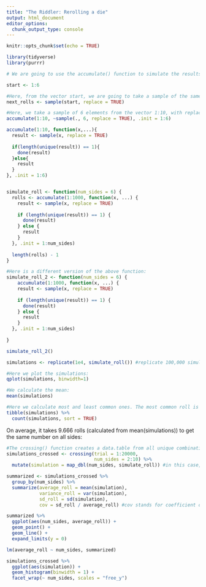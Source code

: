 ```yaml
---
title: "The Riddler: Rerolling a die"
output: html_document
editor_options: 
  chunk_output_type: console
---
```


```r
knitr::opts_chunk$set(echo = TRUE)
```

```r
library(tidyverse)
library(purrr)

# We are going to use the accumulate() function to simulate the results of rolling a die n number of times. 

start <- 1:6

#Here, from the vector start, we are going to take a sample of the same size with replacement, meaning the same result can appear more than once. 
next_rolls <- sample(start, replace = TRUE)

#Here, we take a sample of 6 elements from the vector 1:10, with replacement and the first element can be 1,2,3,4,5,6. This is repeated 10 times. 
accumulate(1:10, ~sample(., 6, replace = TRUE), .init = 1:6)

accumulate(1:10, function(x,...){
  result <- sample(x, replace = TRUE)
  
  if(length(unique(result)) == 1){
    done(result)
  }else{
    result
  }
}, .init = 1:6)


simulate_roll <- function(num_sides = 6) {
  rolls <- accumulate(1:1000, function(x, ...) {
    result <- sample(x, replace = TRUE)
    
    if (length(unique(result)) == 1) {
      done(result)
    } else {
      result
    }
  }, .init = 1:num_sides)
  
  length(rolls) - 1
}

#Here is a different version of the above function:
simulate_roll_2 <- function(num_sides = 6) {
    accumulate(1:1000, function(x, ...) {
    result <- sample(x, replace = TRUE)
    
    if (length(unique(result)) == 1) {
      done(result)
    } else {
      result
    }
  }, .init = 1:num_sides)
  
}

simulate_roll_2()

simulations <- replicate(1e4, simulate_roll()) #replicate 100,000 simulate_roll four times. 

#Here we plot the simulations:
qplot(simulations, binwidth=1)

#We calculate the mean:
mean(simulations)

#Here we calculate most and least common ones. The most common roll is 6.
tibble(simulations) %>%
  count(simulations, sort = TRUE)
```

On average, it takes 9.666 rolls (calculated from mean(simulations)) to get the same number on all sides:
```r

#The crossing() function creates a data.table from all unique combinations of inputs. In this case,, the first input is 1:20000, and the second is 2:10. 
simulations_crossed <- crossing(trial = 1:20000,
                                num_sides = 2:10) %>%
  mutate(simulation = map_dbl(num_sides, simulate_roll)) #in this case, the function map_dbl() applies the function simulate_roll to each element of num_sides
```

```r
summarized <- simulations_crossed %>%
  group_by(num_sides) %>%
  summarize(average_roll = mean(simulation),
            variance_roll = var(simulation),
            sd_roll = sd(simulation),
            cov = sd_roll / average_roll) #cov stands for coefficient of variation. 

summarized %>%
  ggplot(aes(num_sides, average_roll)) +
  geom_point() +
  geom_line() +
  expand_limits(y = 0)

lm(average_roll ~ num_sides, summarized)

simulations_crossed %>%
  ggplot(aes(simulation)) +
  geom_histogram(binwidth = 1) +
  facet_wrap(~ num_sides, scales = "free_y")

```
